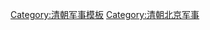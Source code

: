 {{Navbox
|listclass=hlist
|name  = 清朝禁卫军
|title = [[清朝]]禁旅[[八旗]]
|group1 = 
|list1 = 
* [[亲军营]]
* [[骁骑营]]
* [[前锋营]]
* [[护军营]]
* [[步军营]]
* [[神机营]]
* [[虎枪营]]
* [[善扑营]]
* [[巡捕营]]
|group2 = 
|list2 = 
* [[京旗外三营]]：[[圆明园护军营]]
* [[健锐营|香山健锐营]]
* [[火器营|蓝靛厂外火器营]]
}}<noinclude>
[[Category:清朝军事模板]]
[[Category:清朝北京军事]]